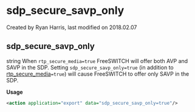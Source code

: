 
# sdp_secure_savp_only 

 Created by  Ryan Harris, last modified on 2018.02.07

## sdp_secure_savp_only

string When `rtp_secure_media=true` FreeSWITCH will offer both AVP and SAVP in the SDP. Setting `sdp_secure_savp_only=true` (in addition to [rtp\_secure\_media](../FreeSWITCH-Explained/Dialplan/Variables-Master-List_16352570.mdx#rtp_secure_media)`=true`) will cause FreeSWITCH to offer only SAVP in the SDP.

**Usage**

```xml
<action application="export" data="sdp_secure_savp_only=true"/>
```


